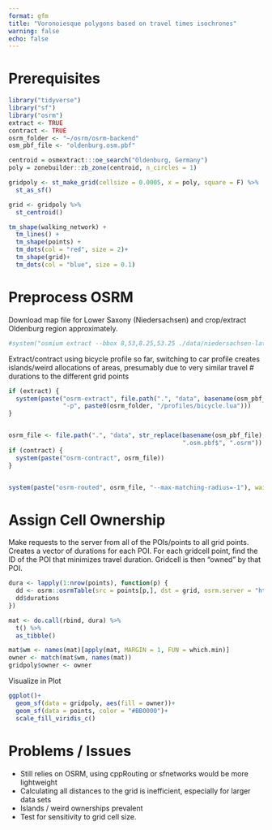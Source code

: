 ```yaml
---
format: gfm
title: "Voronoiesque polygons based on travel times isochrones"
warning: false
echo: false
---
```


# Prerequisites
```r
library("tidyverse")
library("sf")
library("osrm")
extract <- TRUE
contract <- TRUE
osrm_folder <- "~/osrm/osrm-backend"
osm_pbf_file <- "oldenburg.osm.pbf"
```


```r
centroid = osmextract:::oe_search("Oldenburg, Germany")
poly = zonebuilder::zb_zone(centroid, n_circles = 1)

gridpoly <- st_make_grid(cellsize = 0.0005, x = poly, square = F) %>%
  st_as_sf()

grid <- gridpoly %>%
  st_centroid()

tm_shape(walking_network) +
  tm_lines() +
  tm_shape(points) +
  tm_dots(col = "red", size = 2)+
  tm_shape(grid)+
  tm_dots(col = "blue", size = 0.1)
```




# Preprocess OSRM

Download map file for Lower Saxony (Niedersachsen) and crop/extract Oldenburg
region approximately.

```r
#system("osmium extract --bbox 8,53,8.25,53.25 ./data/niedersachsen-latest.osm.pbf -o ./data/oldenburg.osm.pbf")
```

Extract/contract using bicycle profile so far, switching to car profile creates
islands/weird allocations of areas, presumably due to very similar travel #
durations to the different grid points

```r
if (extract) {
  system(paste("osrm-extract", file.path(".", "data", basename(osm_pbf_file)),
               "-p", paste0(osrm_folder, "/profiles/bicycle.lua")))
}


osrm_file <- file.path(".", "data", str_replace(basename(osm_pbf_file),
                                                ".osm.pbf$", ".osrm"))
if (contract) {
  system(paste("osrm-contract", osrm_file))
}


system(paste("osrm-routed", osrm_file, "--max-matching-radius=-1"), wait = F)
```

# Assign Cell Ownership
Make requests to the server from all of the POIs/points to all grid points.
Creates a vector of durations for each POI.
For each gridcell point, find the ID of the POI that minimizes travel duration.
Gridcell is then "owned" by that POI.

```r
dura <- lapply(1:nrow(points), function(p) {
  dd <- osrm::osrmTable(src = points[p,], dst = grid, osrm.server = "http://0.0.0.0:5000/",measure = c("duration", "distance"))
  dd$durations
})

mat <- do.call(rbind, dura) %>%
  t() %>%
  as_tibble()

mat$wm <- names(mat)[apply(mat, MARGIN = 1, FUN = which.min)]
owner <- match(mat$wm, names(mat))
gridpoly$owner <- owner
```

Visualize in Plot

```r
ggplot()+
  geom_sf(data = gridpoly, aes(fill = owner))+
  geom_sf(data = points, color = "#BB0000")+
  scale_fill_viridis_c()
```


# Problems / Issues
- Still relies on OSRM, using cppRouting or sfnetworks would be more lightweight
- Calculating all distances to the grid is inefficient, especially for larger data sets
- Islands / weird ownerships prevalent
- Test for sensitivity to grid cell size.
